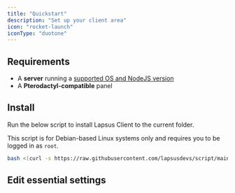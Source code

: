 ```yaml
---
title: "Quickstart"
description: "Set up your client area"
icon: "rocket-launch"
iconType: "duotone"
---
```


## Requirements

- A **server** running a [supported OS and NodeJS version](/client/reference/os-support)
- A **Pterodactyl-compatible** panel

## Install

Run the below script to install Lapsus Client to the current folder.

<Note>This script is for Debian-based Linux systems only and requires you to be logged in as `root`.</Note>

```bash
bash <(curl -s https://raw.githubusercontent.com/lapsusdevs/script/main/manager.sh)
```

## Edit essential settings

